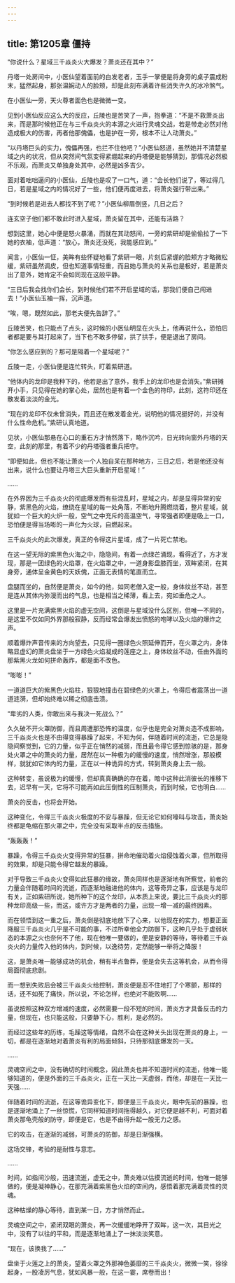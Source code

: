 ```yaml
---
---
---
```

title: 第1205章 僵持
---



“你说什么？星域三千焱炎火大爆发？萧炎还在其中？”

丹塔一处房间中，小医仙望着面前的白发老者，玉手一掌便是将身旁的桌子震成粉末，猛然起身，那张温婉动人的脸颊，却是此刻布满着许些消失许久的冰冷煞气。

在小医仙一旁，天火尊者面色也是微微一变。

见到小医仙反应这么大的反应，丘陵也是苦笑了一声，抱拳道：“不是不救萧炎出来，而是那时候他正在与三千焱炎火的本源之火进行灵魂交战，若是带走必然对他造成极大的伤害，再者他那傀儡，也是护在一旁，根本不让人动萧炎。”

“以丹塔巨头的实力，傀儡再强，也拦不住他吧？”小医仙怒道，虽然她并不清楚星域之内的状况，但从突然间气氛变得紧绷起来的丹塔便是能够猜到，那情况必然极不乐观，而萧炎又单独身处其中，必然是凶多吉少。

面对着咄咄逼问的小医仙，丘陵也是叹了一口气，道：“会长他们说了，等过得几日，若是星域之内的情况好了一些，他们便再度进去，将萧炎强行带出来。”

“到时候若是进去人都找不到了呢？”小医仙柳眉倒竖，几日之后？

连玄空子他们都不敢此时进入星域，萧炎留在其中，还能有活路？

想到这里，她心中便是怒火暴涌，而就在其动怒间，一旁的紫研却是偷偷拉了一下她的衣袖，低声道：“放心，萧炎还没死，我能感应到。”

闻言，小医仙一怔，美眸有些怀疑地看了紫研一眼，片刻后紧绷的脸颊方才略微松缓，紫研虽然调皮，但也知道事情轻重，而且她与萧炎的关系也是极好，若是萧炎出了意外，她肯定不会如同现在这般平静。

“三日后我会找你们会长，到时候他们若不开启星域的话，那我们便自己闯进去！”小医仙玉袖一挥，沉声道。

“唉，嗯，既然如此，那老夫便先告辞了。”

丘陵苦笑，也只能点了点头，这时候的小医仙明显在火头上，他再说什么，恐怕后者都是要与其打起来了，当下也不敢多停留，拱了拱手，便是退出了房间。

“你怎么感应到的？那可是隔着一个星域呢？”

丘陵一走，小医仙便是连忙转头，盯着紫研道。

“他体内的龙印是我种下的，他若是出了意外，我手上的龙印也是会消失。”紫研摊开小手，只见得在她的掌心处，居然也是有着一个金色的符印，此刻，这符印还在散发着淡淡的金光。

“现在的龙印不仅未曾消失，而且还在散发着金光，说明他的情况挺好的，并没有什么性命危机。”紫研认真地道。

见状，小医仙那悬在心口的重石方才悄然落下，略作沉吟，日光转向窗外丹塔的天空，此刻的那里，有着不少的丹塔强者重兵把守。

“即便如此，但也不能让萧炎一个人独自呆在那种地方，三日之后，若是他还没有出来，说什么也要让丹塔三大巨头重新开启星域！”

……

在外界因为三千焱炎火的彻底爆发而有些混乱时，星域之内，却是显得异常的安静，紫黑色的火焰，缭绕在星域的每一处角落，不断地升腾燃烧着，整片星域，就犹如一个巨大的火炉一般，空气之中充斥的高温空气，寻常强者即便是吸上一口，恐怕便是得当场嘭的一声化为火球，自燃起来。

三千焱炎火的此次爆发，真正的令得这片星域，成了一片死亡禁地。

在这一望无际的紫黑色火海之中，隐隐间，有着一点绿芒涌现，看得近了，方才发现，那是一团绿色的火焰罩，在火焰罩之中，一道身影盘膝而坐，双眸紧闭，在其身旁，通体呈金黄色的天妖傀，正面无表情的笔直而立。

盘腿而坐的，自然便是萧炎，如今的他，如同老僧入定一般，身体纹丝不动，甚至是连从其体内弥漫而出的气息，也是相当之稀薄，看上去，宛如垂危之人。

这里是一片充满紫黑火焰的虚无空间，这倒是与星域没什么区别，但唯一不同的，是这里不仅如同外界那般寂静，反而经常会爆发出愤怒的咆哮以及火焰的爆炸之声。

顺着爆炸声音传来的方向望去，只见得一圈绿色火照延伸而开，在火罩之内，身体略显虚幻的萧炎盘坐于一方绿色火焰凝成的莲座之上，身体纹丝不动，任由外面的那紫黑火龙如何拼命轰炸，都是面不改色。

“嘭嘭！”

一道道巨大的紫黑色火焰柱，狠狠地撞击在碧绿色的火罩上，令得后者震荡出一道道涟漪，但却始终难以稀之彻底击溃。

“卑劣的人类，你敢出来与我决一死战么？”

久久破不开火罩防御，而且周遭那恐怖的温度，似乎也是完全对萧炎造不成影响，三千焱炎火也是不由得变得暴躁了起来，不知为何，伴随着时间的流逝，它总是隐隐间察觉到，它的力量，似乎正在悄然的减弱，而且最令得它感到惊骇的是，那身处火罩之中的萧炎的力量，居然在以一种极为的缓慢的速度，悄然增涨，那般模样，就犹如它体内的力量，正在以一种诡异的方式，转到萧炎身上去一般。

这种转变，虽说极为的缓慢，但却真真确确的存在着，暗中这种此消彼长的推移下去，迟早有一天，它将不可能再如此压倒性的压制萧炎，而到时候，它也明白……

萧炎的反击，也将会开始。

这种变化，令得三千焱炎火极度的不安与暴躁，但无论它如何嚎叫与攻击，萧炎始终都是龟缩在那火罩之中，完全没有采取半点的反击措施。

“轰轰轰！”

暴躁，令得三千焱炎火变得异常的狂暴，拼命地催动着火焰侵蚀着火罩，但所取得的效果，却是只能令得它越发的暴躁。

对于导致三千焱炎火变得如此狂暴的缘故，萧炎同样也是逐渐地有所察觉，前者的力量会伴随着时间的流逝，而逐渐地融进他的体内，这等奇异之事，应该是与龙印有关，正如紫研所说，她所种下的这个龙印，从本质上来说，要比三千焱炎火的那种龙印高级一些，而这，或许方才是两者的力量，出现一增一减的最终因素。

而在领悟到这一重之后，萧炎倒是彻底地放下了心来，以他现在的实力，想要正面降服三千焱炎火几乎是不可能的事，不过所幸他全力防御下，这种几乎处于虚弱状态的本源之火也奈何不了他，现在他唯一要做的，便是安静的等待，等待着三千焱炎火的力量传入他的体内，到时候，以逸待劳，定然能够一举将之降服！

这，是萧炎唯一能够成功的机会，稍有半点鲁莽，便是会失去这等机会，从而令得局面彻底悲剧。

而一想到失败后会被三千焱炎火给控制，萧炎便是忍不住地打了个寒颤，那样的话，还不如死了痛快，所以说，不论怎样，也绝对不能败啊……

虽说按照这种双方增减的速度，必然需要一段不短的时间，萧炎方才具备反击的力量，但现在，也只能这般，只要静下心，胜利，是必然的。

而经过这些年的历练，毛躁这等情绪，自然不会在这种关头出现在萧炎的身上，一切，都是在逐渐地对着萧炎有利的局面倾斜，只待那彻底爆发的一天。

……

灵魂空间之中，没有确切的时间概念，因此萧炎也并不知道时间的流逝，他唯一能够知道的，便是外面的三千焱炎火，正在一天比一天虚弱，而他，却是在一天比一天强……

伴随着时间的流逝，在这等诡异变化下，即便是三千焱炎火，眼中先前的暴躁，也是逐渐地涌上了一丝惊慌，它同样知道时间拖得越久，对它便是越不利，可面对着萧炎那龟壳般的防守，即便是它，也是不由得升起一股无力之感。

它的攻击，在逐渐的减弱，可萧炎的防御，却是日渐强横。

这场交锋，考验的是耐性与意志。

……

时间，如指间沙般，迅速流逝，虚无之中，萧炎难以估摸流逝的时间，他唯一能够做的，便是凝神静心，在那充满着紫黑色火焰的空间内，感悟着那充满着灵性的灵魂。

这种枯燥的静心等待，直到某一日，方才悄然而止。

灵魂空间之中，紧闭双眼的萧炎，再一次缓缓地睁开了双眸，这一次，其目光之中，没有了以往的平和，而是逐渐地涌上了一抹淡淡笑意。

“现在，该换我了……”

盘坐于火莲之上的萧炎，望着火罩之外那神色萎靡的三千焱炎火，微微一笑，徐徐起身，一股凌厉气息，犹如风暴一般，在这一霎，席卷而出！
